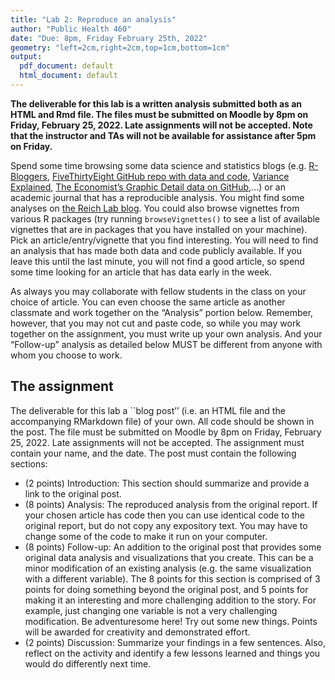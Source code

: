 ```yaml
---
title: "Lab 2: Reproduce an analysis"
author: "Public Health 460"
date: "Due: 8pm, Friday February 25th, 2022"
geometry: "left=2cm,right=2cm,top=1cm,bottom=1cm"
output:
  pdf_document: default
  html_document: default
---
```


__The deliverable for this lab is a written analysis submitted both as an HTML and Rmd file. The files must be submitted on Moodle by 8pm on Friday, February 25, 2022. Late assignments will not be accepted. Note that the instructor and TAs will not be available for assistance after 5pm on Friday.__


Spend some time browsing some data science and statistics blogs (e.g. [R-Bloggers](https://www.r-bloggers.com/), [FiveThirtyEight GitHub repo with data and code](https://github.com/fivethirtyeight/data), [Variance Explained](http://varianceexplained.org/), [The Economist's Graphic Detail data on GitHub](https://github.com/TheEconomist/graphic-detail-data),...) or an academic journal that has a reproducible analysis. You might find some analyses on [the Reich Lab blog](https://reichlab.io/blog/).
You could also browse vignettes from various R packages (try running `browseVignettes()` to see a list of available vignettes that are in packages that you have installed on your machine).
Pick an article/entry/vignette that you find interesting. You will need to find an analysis that has made both data and code publicly available. If you leave this until the last minute, you will not find a good article, so spend some time looking for an article that has data early in the week.

As always you may collaborate with fellow students in the class on your choice of article. You can even choose the same article as another classmate and work together on the "Analysis" portion below. Remember, however, that you may not cut and paste code, so while you may work together on the assignment, you must write up your own analysis. And your "Follow-up" analysis as detailed below MUST be different from anyone with whom you choose to work.

## The assignment
The deliverable for this lab a ``blog post'' (i.e. an HTML file and the accompanying RMarkdown file) of your own. All code should be shown in the post. The file must be submitted on Moodle by 8pm on Friday, February 25, 2022. Late assignments will not be accepted. The assignment must contain your name, and the date. The post must contain the following sections:


  - (2 points) Introduction: This section should summarize and provide a link to the original post.
  - (8 points) Analysis: The reproduced analysis from the original report. If your chosen article has code then you can use identical code to the original report, but do not copy any expository text. You may have to change some of the code to make it run on your computer. 
  - (8 points) Follow-up: An addition to the original post that provides some original data analysis and visualizations that you create. This can be a minor modification of an existing analysis (e.g. the same visualization with a different variable). The 8 points for this section is comprised of 3 points for doing something beyond the original post, and 5 points for making it an interesting and more challenging addition to the story. For example, just changing one variable is not a very challenging modification. Be adventuresome here! Try out some new things. Points will be awarded for creativity and demonstrated effort.
  - (2 points) Discussion: Summarize your findings in a few sentences. Also, reflect on the activity and identify a few lessons learned and things you would do differently next time.


